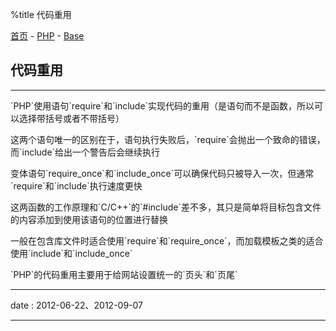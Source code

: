 %title 代码重用

[[../../../index|首页]] - [[../index|PHP]] - [[index|Base]]
==代码重用==
----
`PHP`使用语句`require`和`include`实现代码的重用（是语句而不是函数，所以可以选择带括号或者不带括号）

这两个语句唯一的区别在于，语句执行失败后，`require`会抛出一个致命的错误，而`include`给出一个警告后会继续执行

变体语句`require_once`和`include_once`可以确保代码只被导入一次，但通常`require`和`include`执行速度更快

这两函数的工作原理和`C/C++`的`#include`差不多，其只是简单将目标包含文件的内容添加到使用该语句的位置进行替换

一般在包含库文件时适合使用`require`和`require_once`，而加载模板之类的适合使用`include`和`include_once`

`PHP`的代码重用主要用于给网站设置统一的`页头`和`页尾`
----
<red>date</red> : 2012-06-22、2012-09-07
----
